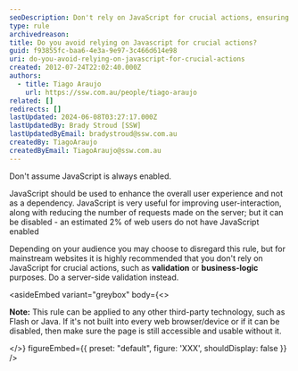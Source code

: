 ```yaml
---
seoDescription: Don't rely on JavaScript for crucial actions, ensuring your website remains accessible and usable without it, as an estimated 2% of users may have JavaScript disabled.
type: rule
archivedreason:
title: Do you avoid relying on Javascript for crucial actions?
guid: f93855fc-baa6-4e3a-9e97-3c466d614e98
uri: do-you-avoid-relying-on-javascript-for-crucial-actions
created: 2012-07-24T22:02:40.000Z
authors:
  - title: Tiago Araujo
    url: https://ssw.com.au/people/tiago-araujo
related: []
redirects: []
lastUpdated: 2024-06-08T03:27:17.000Z
lastUpdatedBy: Brady Stroud [SSW]
lastUpdatedByEmail: bradystroud@ssw.com.au
createdBy: TiagoAraujo
createdByEmail: TiagoAraujo@ssw.com.au
---
```


Don't assume JavaScript is always enabled.

JavaScript should be used to enhance the overall user experience and not as a dependency.
JavaScript is very useful for improving user-interaction, along with reducing the number of requests made on the server; but it can be disabled - an estimated 2% of web users do not have JavaScript enabled

Depending on your audience you may choose to disregard this rule, but for mainstream websites it is highly recommended that you don't rely on JavaScript for crucial actions, such as **validation** or **business-logic** purposes. Do a server-side validation instead.

<asideEmbed
  variant="greybox"
  body={<>
    
**Note:** This rule can be applied to any other third-party technology, such as Flash or Java. If it's not built into every web browser/device or if it can be disabled, then make sure the page is still accessible and usable without it.

  </>}
  figureEmbed={{
    preset: "default",
    figure: 'XXX',
    shouldDisplay: false
  }}
/>
